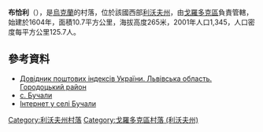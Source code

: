 {{coord|49|39|8|N|23|40|42|E|scale:100000|display=title}}

'''布恰利'''（{{lang-uk|Бучали}}），是[[烏克蘭|烏克蘭]]的村落，位於該國西部[[利沃夫州|利沃夫州]]，由[[戈羅多克區|戈羅多克區]]負責管轄，始建於1604年，面積10.7平方公里，海拔高度265米，2001年人口1,345，人口密度每平方公里125.7人。

==參考資料==
*[http://www.uaidx.com/13/301/index Довідник поштових індексів України. Львівська область. Городоцький район] {{Wayback|url=http://www.uaidx.com/13/301/index |date=20161001112734 }}
*[http://w1.c1.rada.gov.ua/pls/z7503/A005?rf7571=19321 с. Бучали] {{Wayback|url=http://w1.c1.rada.gov.ua/pls/z7503/A005?rf7571=19321 |date=20140517122627 }}
* [http://gazik.com.ua Інтернет у селі Бучали] {{Wayback|url=http://gazik.com.ua/ |date=20200731140401 }}

{{DEFAULTSORT:Бучали}}
[[Category:利沃夫州村落|Category:利沃夫州村落]]
[[Category:戈羅多克區村落_(利沃夫州)|Category:戈羅多克區村落 (利沃夫州)]]


{{Lviv-geo-stub}}